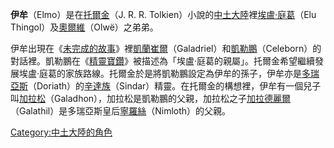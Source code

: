 {{Tolkienchar |
image_character = |
image_caption = |
character_birth = |
character_death = |
Book(s) = |
character_name = 伊牟|
character_alias = |
character_title = |
character_race = [[精靈|精靈]] |
character_culture = 辛達族|
character_realm = [[貝爾蘭|貝爾蘭]] |
character_sub_realm = [[多瑞亞斯|多瑞亞斯]] |
character_lifespan = [[第一紀元|第一紀元]] - ?|
character_weapon = 精靈弓|
}}

'''伊牟'''（Elmo）是在[[托爾金|托爾金]]（J. R. R. Tolkien）小說的[[中土大陸|中土大陸]]裡[[埃盧·庭葛|埃盧·庭葛]]（Elu Thingol）及[[奧爾維|奧爾維]]（Olwë）之弟弟。

伊牟出現在《[[未完成的故事|未完成的故事]]》裡[[凱蘭崔爾|凱蘭崔爾]]（Galadriel）和[[凱勒鵬|凱勒鵬]]（Celeborn）的對話裡。凱勒鵬在《[[精靈寶鑽|精靈寶鑽]]》被描述為「埃盧·庭葛的親屬」。托爾金希望繼續發展埃盧·庭葛的家族路線。托爾金於是將凱勒鵬設定為伊牟的孫子，伊牟亦是[[多瑞亞斯|多瑞亞斯]]（Doriath）的[[辛達族|辛達族]]（Sindar）精靈。在托爾金的構想裡，伊牟有一個兒子叫[[加拉松|加拉松]]（Galadhon），加拉松是凱勒鵬的父親，加拉松之子[[加拉德麗爾|加拉德麗爾]]（Galathil）是多瑞亞斯皇后[[寧羅絲|寧羅絲]]（Nimloth）的父親。

[[Category:中土大陸的角色|Category:中土大陸的角色]]